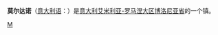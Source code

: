 {{Infobox Settlement
| name = 莫尔达诺<br/>Mordano
| image_skyline = 
| imagesize = 
| image_caption = 
| image_flag = 
| image_shield = 
| pushpin_map = Italy
| pushpin_label_position = bottom
| subdivision_type = 国家
| subdivision_name = {{ITA}}
| subdivision_type1 = [[意大利行政区划|大区]]
| subdivision_name1 = [[艾米利亚-罗马涅大区|艾米利亚-罗马涅大区]]
| subdivision_type2 = [[意大利行政区划|省]]
| subdivision_name2 =  [[博洛尼亚省|博洛尼亚省]]
| elevation_m = 21
| elevation_ft = 
| area_total_km2 = 21
| population_as_of = 2007年
| population_total = 4402
| population_density_km2 = auto
| timezone = [[CET|CET]]
| utc_offset = +1
| timezone_DST = [[CEST|CEST]]
| utc_offset_DST = +2
| latd = 44
| latm = 24
| lats = 
| latNS = N
| longd = 11
| longm = 49
| longs = 
| longEW = E
| website = [http://www.comune.mordano.bo.it www.comune.mordano.bo.it] 
}}
'''莫尔达诺'''（[[意大利语|意大利语]]：'''{{lang|it|Mordano}}'''）是[[意大利|意大利]][[艾米利亚-罗马涅大区|艾米利亚-罗马涅大区]][[博洛尼亚省|博洛尼亚省]]的一个镇。

{{博洛尼亞省市鎮}}

{{Italy-stub}}

[[Category:博洛尼亚广域市市镇|M]]